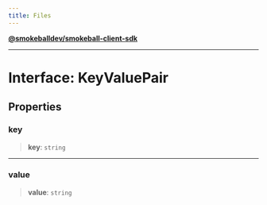 ```yaml
---
title: Files
---
```

[**@smokeballdev/smokeball-client-sdk**](./../../../../README)

***

# Interface: KeyValuePair

## Properties

### key

> **key**: `string`

***

### value

> **value**: `string`

